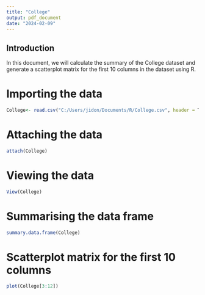 ---
title: "College"
output: pdf_document
date: "2024-02-09"
---

## Introduction
 
In this document, we will calculate the summary of the College dataset
and generate a scatterplot matrix for the first 10 columns in the dataset using R.

# Importing the data
```{r}
College<- read.csv("C:/Users/jidon/Documents/R/College.csv", header = T)
```

# Attaching the data
```{r}
attach(College)
```

# Viewing the data
```{r}
View(College)
```

# Summarising the data frame
```{r}
summary.data.frame(College)
```

# Scatterplot matrix for the first 10 columns
```{r}
plot(College[3:12])
```
